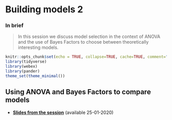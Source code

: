 # Building models 2


### In brief

> In this session we discuss model selection in the context of ANOVA and the use
> of Bayes Factors to choose between theoretically interesting models.


```r
knitr::opts_chunk$set(echo = TRUE, collapse=TRUE, cache=TRUE, comment=">", message=FALSE)
library(tidyverse)
library(webex)
library(pander)
theme_set(theme_minimal())
```




## Using ANOVA and Bayes Factors to compare models

-   [**Slides from the session**](slides/regression2-chris.ppt) (available 25-01-2020)






